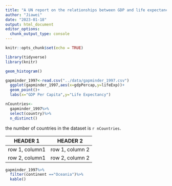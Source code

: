 ```yaml
---
title: "A UN report on the relationships between GDP and life expectancy and CO2"
author: "Jiawei"
date: "2023-01-18"
output: html_document
editor_options: 
  chunk_output_type: console
---
```


```r
knitr::opts_chunk$set(echo = TRUE)
```


```r
library(tidyverse)
library(knitr)
```



```r
geom_histogram()
```



```r

gapminder_1997<-read.csv("../data/gapminder_1997.csv")
  ggplot(gapminder_1997,aes(x=gdpPercap,y=lifeExp))+
  geom_point()+
  labs(x="GDP Per Capita",y="Life Expectancy")


```
```r

nCountries<-
  gapminder_1997%>%
  select(country)%>%
  n_distinct()

```
the number of countries in the dataset is `r nCountries`.

|HEADER 1|HEADER 2|
|-------------|-------------|
|row 1, column1|row 1, column 2|
|row 2, column1|row 2, column 2|
```r
gapminder_1997%>%
  filter(continent =="Oceania")%>%
  kable()

```
